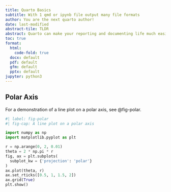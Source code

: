 ```yaml
---
title: Quarto Basics
subtitle: With 1 qmd or ipynb file output many file formats
author: You are the next quarto author!
date: last-modified
abstract-tile: TLDR
abstract: Quarto can make your reporting and documenting life much easier
toc: true
format:
  html:
    code-fold: true
  docx: default
  pdf: default
  gfm: default
  pptx: default
jupyter: python3
---
```


## Polar Axis

For a demonstration of a line plot on a polar axis, see @fig-polar.

```python
#| label: fig-polar
#| fig-cap: A line plot on a polar axis

import numpy as np
import matplotlib.pyplot as plt

r = np.arange(0, 2, 0.01)
theta = 2 * np.pi * r
fig, ax = plt.subplots(
  subplot_kw = {'projection': 'polar'} 
)
ax.plot(theta, r)
ax.set_rticks([0.5, 1, 1.5, 2])
ax.grid(True)
plt.show()
```



